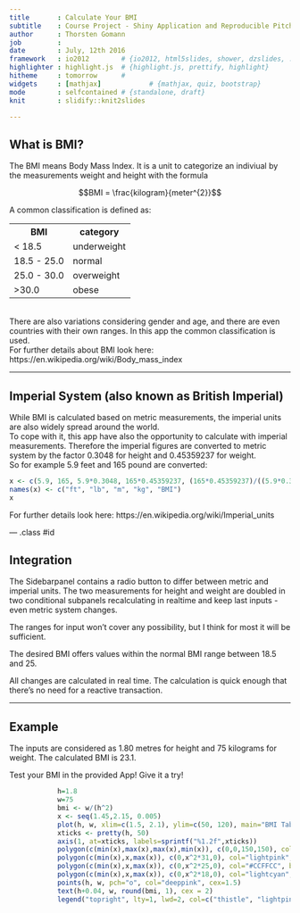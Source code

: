 ```yaml
---
title       : Calculate Your BMI
subtitle    : Course Project - Shiny Application and Reproducible Pitch
author      : Thorsten Gomann
job         : 
date        : July, 12th 2016
framework   : io2012        # {io2012, html5slides, shower, dzslides, ...}
highlighter : highlight.js  # {highlight.js, prettify, highlight}
hitheme     : tomorrow      # 
widgets     : [mathjax]            # {mathjax, quiz, bootstrap}
mode        : selfcontained # {standalone, draft}
knit        : slidify::knit2slides

---
```


## What is BMI?

The BMI means Body Mass Index. It is a unit to categorize an indiviual by the measurements weight and height with the formula

$$BMI = \frac{kilogram}{meter^{2}}$$
    
A common classification is defined as:
<table>
<tr><th>BMI</th><th>category</th><tr>
<tr><td>&lt; 18.5</td><td>underweight</td></tr>
<tr><td>18.5 - 25.0</td><td>normal</td></tr>
<tr><td>25.0 - 30.0</td><td>overweight</td></tr>
<tr><td>&gt;30.0</td><td>obese</td></tr>
</table>
<br>There are also variations considering gender and age, and there are even countries with their own ranges.
In this app the common classification is used.
<br>For further details about BMI look here: https://en.wikipedia.org/wiki/Body_mass_index

---

## Imperial System (also known as British Imperial)

While BMI is calculated based on metric measurements, the imperial units are also widely spread around the world.<br>
To cope with it, this app have also the opportunity to calculate with imperial measurements. Therefore the imperial figures are converted to metric system by the factor 0.3048 for height and 0.45359237 for weight.<br>
So for example 5.9 feet and 165 pound are converted:
```r
x <- c(5.9, 165, 5.9*0.3048, 165*0.45359237, (165*0.45359237)/((5.9*0.3048)^2))
names(x) <- c("ft", "lb", "m", "kg", "BMI")
x
```

For further details look here: https://en.wikipedia.org/wiki/Imperial_units

--- .class #id 

## Integration
The Sidebarpanel contains a radio button to differ between metric and imperial units. The two measurements for height and weight are doubled in two conditional subpanels recalculating in realtime and keep last inputs - even metric system changes.

The ranges for input won't cover any possibility, but I think for most it will be sufficient.

The desired BMI offers values within the normal BMI range between 18.5 and 25.

All changes are calculated in real time. The calculation is quick enough that there's no need for a reactive transaction.

---

## Example

The inputs are considered as 1.80 metres for height and 75 kilograms for weight. The calculated BMI is 23.1.

Test your BMI in the provided App! Give it a try!

```r
            h=1.8
            w=75
            bmi <- w/(h^2)
            x <- seq(1.45,2.15, 0.005)
            plot(h, w, xlim=c(1.5, 2.1), ylim=c(50, 120), main="BMI Table", xlab="Height (in metre)", ylab="Weight (in kg)", xaxt='n')
            xticks <- pretty(h, 50)
            axis(1, at=xticks, labels=sprintf("%1.2f",xticks)) 
            polygon(c(min(x),max(x),max(x),min(x)), c(0,0,150,150), col="thistle", border=NA)
            polygon(c(min(x),x,max(x)), c(0,x^2*31,0), col="lightpink", border=NA)
            polygon(c(min(x),x,max(x)), c(0,x^2*25,0), col="#CCFFCC", border=NA)
            polygon(c(min(x),x,max(x)), c(0,x^2*18,0), col="lightcyan", border=NA)
            points(h, w, pch="o", col="deeppink", cex=1.5)
            text(h+0.04, w, round(bmi, 1), cex = 2)
            legend("topright", lty=1, lwd=2, col=c("thistle", "lightpink", "#CCFFCC", "lightcyan"), legend = c("Obese", "Overweight", "Normal", "Underweight"))
```
